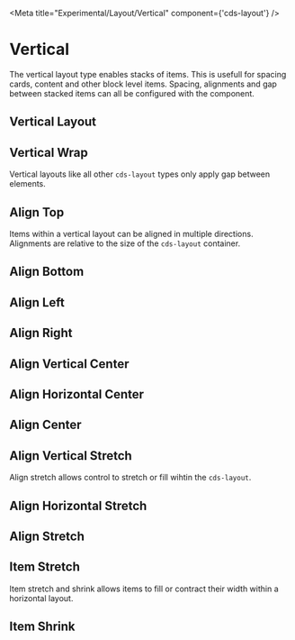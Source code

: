 
<Meta title="Experimental/Layout/Vertical" component={'cds-layout'} />

# Vertical

The vertical layout type enables stacks of items. This is usefull for spacing
cards, content and other block level items. Spacing, alignments and gap between
stacked items can all be configured with the component.

## Vertical Layout
<Preview>
  <Story id="experimental-layout-all--vertical-layout" />
</Preview>

## Vertical Wrap

Vertical layouts like all other `cds-layout` types only apply gap between elements.

<Preview>
  <Story id="experimental-layout-all--vertical-layout-wrap" />
</Preview>

## Align Top

Items within a vertical layout can be aligned in multiple directions.
Alignments are relative to the size of the `cds-layout` container.

<Preview>
  <Story id="experimental-layout-all--vertical-layout-align-top" />
</Preview>

## Align Bottom
<Preview>
  <Story id="experimental-layout-all--vertical-layout-align-bottom" />
</Preview>

## Align Left
<Preview>
  <Story id="experimental-layout-all--vertical-layout-align-left" />
</Preview>

## Align Right
<Preview>
  <Story id="experimental-layout-all--vertical-layout-align-right" />
</Preview>

## Align Vertical Center
<Preview>
  <Story id="experimental-layout-all--vertical-layout-align-vertical-center" />
</Preview>

## Align Horizontal Center
<Preview>
  <Story id="experimental-layout-all--vertical-layout-align-horizontal-center" />
</Preview>

## Align Center
<Preview>
  <Story id="experimental-layout-all--vertical-layout-align-center" />
</Preview>

## Align Vertical Stretch

Align stretch allows control to stretch or fill wihtin the `cds-layout`.

<Preview>
  <Story id="experimental-layout-all--vertical-layout-align-vertical-stretch" />
</Preview>

## Align Horizontal Stretch
<Preview>
  <Story id="experimental-layout-all--vertical-layout-align-horizontal-stretch" />
</Preview>

## Align Stretch
<Preview>
  <Story id="experimental-layout-all--vertical-layout-align-stretch" />
</Preview>

## Item Stretch

Item stretch and shrink allows items to fill or contract their width within
a horizontal layout.

<Preview>
  <Story id="experimental-layout-all--vertical-layout-item-stretch" />
</Preview>

## Item Shrink
<Preview>
  <Story id="experimental-layout-all--vertical-layout-item-shrink" />
</Preview>